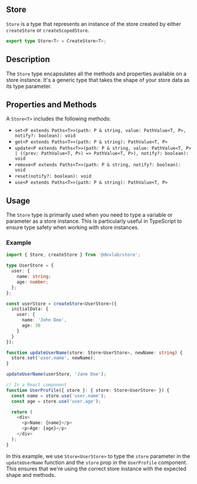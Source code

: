 ## Store

`Store` is a type that represents an instance of the store created by either `createStore` or `createScopedStore`.

```typescript
export type Store<T> = CreateStore<T>;
```

## Description

The `Store` type encapsulates all the methods and properties available on a store instance. It's a generic type that takes the shape of your store data as its type parameter.

## Properties and Methods

A `Store<T>` includes the following methods:

- `set<P extends Paths<T>>(path: P & string, value: PathValue<T, P>, notify?: boolean): void`
- `get<P extends Paths<T>>(path: P & string): PathValue<T, P>`
- `update<P extends Paths<T>>(path: P & string, value: PathValue<T, P> | ((prev: PathValue<T, P>) => PathValue<T, P>), notify?: boolean): void`
- `remove<P extends Paths<T>>(path: P & string, notify?: boolean): void`
- `reset(notify?: boolean): void`
- `use<P extends Paths<T>>(path: P & string): PathValue<T, P>`

## Usage

The `Store` type is primarily used when you need to type a variable or parameter as a store instance. This is particularly useful in TypeScript to ensure type safety when working with store instances.

### Example

```typescript
import { Store, createStore } from '@devlab/store';

type UserStore = {
  user: {
    name: string;
    age: number;
  };
};

const userStore = createStore<UserStore>({
  initialData: {
    user: {
      name: 'John Doe',
      age: 30
    }
  }
});

function updateUserName(store: Store<UserStore>, newName: string) {
  store.set('user.name', newName);
}

updateUserName(userStore, 'Jane Doe');

// In a React component
function UserProfile({ store }: { store: Store<UserStore> }) {
  const name = store.use('user.name');
  const age = store.use('user.age');

  return (
    <div>
      <p>Name: {name}</p>
      <p>Age: {age}</p>
    </div>
  );
}
```

In this example, we use `Store<UserStore>` to type the `store` parameter in the `updateUserName` function and the `store` prop in the `UserProfile` component. This ensures that we're using the correct store instance with the expected shape and methods.

